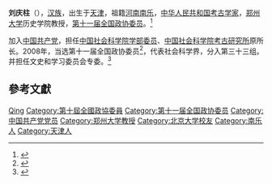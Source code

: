 '''刘庆柱'''（{{bd|1943年||}}），[[汉族|汉族]]，出生于[[天津|天津]]，祖籍[[河南|河南]][[南乐|南乐]]，[[中华人民共和国|中华人民共和国]][[考古学家|考古学家]]，[[郑州大学|郑州大学]]历史学院教授，[[第十一届全国政协委员|第十一届全国政协委员]]。<ref>{{Cite web|title=刘庆柱-历史学院|url=http://www5.zzu.edu.cn/lsxy/info/1030/1421.htm|accessdate=2019-06-14|work=www5.zzu.edu.cn|archive-date=2019-06-18|archive-url=https://web.archive.org/web/20190618083142/http://www5.zzu.edu.cn/lsxy/info/1030/1421.htm|dead-url=no}}</ref>

加入[[中国共产党|中国共产党]]，担任[[中国社会科学院学部委员|中国社会科学院学部委员]]、[[中国社会科学院考古研究所|中国社会科学院考古研究所]]原所长。2008年，当选第十一届全国政协委员<ref>{{cite news|title=第十一届全国政协委员名单|url=http://www.indaa.com.cn/zt/2009qglh/zxzs/200903/t20090303_127573.html|accessdate=2013-04-09|newspaper=新华社北京1月25日电 中国人民政治协商会议第十一届全国委员会委员名单(共2237人，2008年1月25日政协第十届全国委员会常务委员会第二十次会议通过)|date=2008年1月25日|deadurl=yes|archiveurl=https://web.archive.org/web/20130928014403/http://www.indaa.com.cn/zt/2009qglh/zxzs/200903/t20090303_127573.html|archivedate=2013年9月28日}}</ref>，代表社会科学界，分入第三十三组。并担任文史和学习委员会专委。<ref>{{cite news|title=全国政协信息-刘庆柱|url=http://www.cppcc.gov.cn/CMS/wylibary/showJcwyxtInfoWylibary.action?tabJcwyxt.guid=11W0011100&wytype=wjwy|accessdate=2013-04-11|newspaper=全国政协委员会|archive-date=2019-05-14|archive-url=https://web.archive.org/web/20190514022339/http://www.cppcc.gov.cn/CMS/wylibary/showJcwyxtInfoWylibary.action?tabJcwyxt.guid=11W0011100&wytype=wjwy|dead-url=no}}</ref>

== 參考文獻 ==
{{reflist}}

{{中国政治人物小作品}}
{{中国社会科学院学部委员}}

{{Authority control}}
{{DEFAULTSORT:Liu刘}}
[[Category:刘姓|Qing]]
[[Category:第十屆全國政協委員|Category:第十屆全國政協委員]]
[[Category:第十一届全国政协委员|Category:第十一届全国政协委员]]
[[Category:中国共产党党员|Category:中国共产党党员]]
[[Category:郑州大学教授|Category:郑州大学教授]]
[[Category:北京大学校友|Category:北京大学校友]]
[[Category:南乐人|Category:南乐人]]
[[Category:天津人|Category:天津人]]